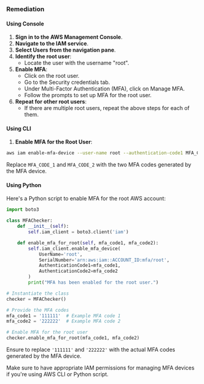 ### Remediation

#### Using Console

1. **Sign in to the AWS Management Console**.
2. **Navigate to the IAM service**.
3. **Select Users from the navigation pane**.
4. **Identify the root user**:
   - Locate the user with the username "root".
5. **Enable MFA**:
   - Click on the root user.
   - Go to the Security credentials tab.
   - Under Multi-Factor Authentication (MFA), click on Manage MFA.
   - Follow the prompts to set up MFA for the root user.
6. **Repeat for other root users**:
   - If there are multiple root users, repeat the above steps for each of them.

#### Using CLI

1. **Enable MFA for the Root User**:
```bash
aws iam enable-mfa-device --user-name root --authentication-code1 MFA_CODE_1 --authentication-code2 MFA_CODE_2
```
Replace `MFA_CODE_1` and `MFA_CODE_2` with the two MFA codes generated by the MFA device.

#### Using Python

Here's a Python script to enable MFA for the root AWS account:

```python
import boto3

class MFAChecker:
    def __init__(self):
        self.iam_client = boto3.client('iam')

    def enable_mfa_for_root(self, mfa_code1, mfa_code2):
        self.iam_client.enable_mfa_device(
            UserName='root',
            SerialNumber='arn:aws:iam::ACCOUNT_ID:mfa/root',
            AuthenticationCode1=mfa_code1,
            AuthenticationCode2=mfa_code2
        )
        print("MFA has been enabled for the root user.")

# Instantiate the class
checker = MFAChecker()

# Provide the MFA codes
mfa_code1 = '111111'  # Example MFA code 1
mfa_code2 = '222222'  # Example MFA code 2

# Enable MFA for the root user
checker.enable_mfa_for_root(mfa_code1, mfa_code2)
```

Ensure to replace `'111111'` and `'222222'` with the actual MFA codes generated by the MFA device.

Make sure to have appropriate IAM permissions for managing MFA devices if you're using AWS CLI or Python script.